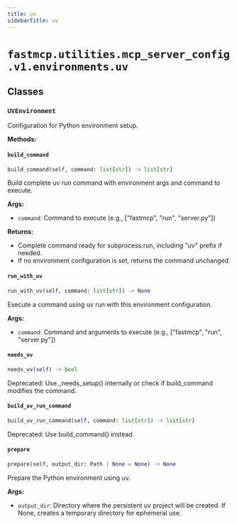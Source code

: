 ```yaml
---
title: uv
sidebarTitle: uv
---
```


# `fastmcp.utilities.mcp_server_config.v1.environments.uv`

## Classes

### `UVEnvironment` <sup><a href="https://github.com/jlowin/fastmcp/blob/main/src/fastmcp/utilities/mcp_server_config/v1/environments/uv.py#L15" target="_blank"><Icon icon="github" style="width: 14px; height: 14px;" /></a></sup>


Configuration for Python environment setup.


**Methods:**

#### `build_command` <sup><a href="https://github.com/jlowin/fastmcp/blob/main/src/fastmcp/utilities/mcp_server_config/v1/environments/uv.py#L48" target="_blank"><Icon icon="github" style="width: 14px; height: 14px;" /></a></sup>

```python
build_command(self, command: list[str]) -> list[str]
```

Build complete uv run command with environment args and command to execute.

**Args:**
- `command`: Command to execute (e.g., ["fastmcp", "run", "server.py"])

**Returns:**
- Complete command ready for subprocess.run, including "uv" prefix if needed.
- If no environment configuration is set, returns the command unchanged.


#### `run_with_uv` <sup><a href="https://github.com/jlowin/fastmcp/blob/main/src/fastmcp/utilities/mcp_server_config/v1/environments/uv.py#L92" target="_blank"><Icon icon="github" style="width: 14px; height: 14px;" /></a></sup>

```python
run_with_uv(self, command: list[str]) -> None
```

Execute a command using uv run with this environment configuration.

**Args:**
- `command`: Command and arguments to execute (e.g., ["fastmcp", "run", "server.py"])


#### `needs_uv` <sup><a href="https://github.com/jlowin/fastmcp/blob/main/src/fastmcp/utilities/mcp_server_config/v1/environments/uv.py#L133" target="_blank"><Icon icon="github" style="width: 14px; height: 14px;" /></a></sup>

```python
needs_uv(self) -> bool
```

Deprecated: Use _needs_setup() internally or check if build_command modifies the command.


#### `build_uv_run_command` <sup><a href="https://github.com/jlowin/fastmcp/blob/main/src/fastmcp/utilities/mcp_server_config/v1/environments/uv.py#L137" target="_blank"><Icon icon="github" style="width: 14px; height: 14px;" /></a></sup>

```python
build_uv_run_command(self, command: list[str]) -> list[str]
```

Deprecated: Use build_command() instead.


#### `prepare` <sup><a href="https://github.com/jlowin/fastmcp/blob/main/src/fastmcp/utilities/mcp_server_config/v1/environments/uv.py#L141" target="_blank"><Icon icon="github" style="width: 14px; height: 14px;" /></a></sup>

```python
prepare(self, output_dir: Path | None = None) -> None
```

Prepare the Python environment using uv.

**Args:**
- `output_dir`: Directory where the persistent uv project will be created.
       If None, creates a temporary directory for ephemeral use.

